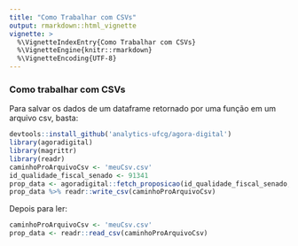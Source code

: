 ```yaml
---
title: "Como Trabalhar com CSVs"
output: rmarkdown::html_vignette
vignette: >
  %\VignetteIndexEntry{Como Trabalhar com CSVs}
  %\VignetteEngine{knitr::rmarkdown}
  %\VignetteEncoding{UTF-8}
---
```


### Como trabalhar com CSVs

Para salvar os dados de um dataframe retornado por uma função em um arquivo csv, basta:

```r
devtools::install_github('analytics-ufcg/agora-digital')
library(agoradigital)
library(magrittr)
library(readr)
caminhoProArquivoCsv <- 'meuCsv.csv'
id_qualidade_fiscal_senado <- 91341
prop_data <- agoradigital::fetch_proposicao(id_qualidade_fiscal_senado, 'senado')
prop_data %>% readr::write_csv(caminhoProArquivoCsv)
```

Depois para ler:
```r
caminhoProArquivoCsv <- 'meuCsv.csv'
prop_data <- readr::read_csv(caminhoProArquivoCsv)
```


